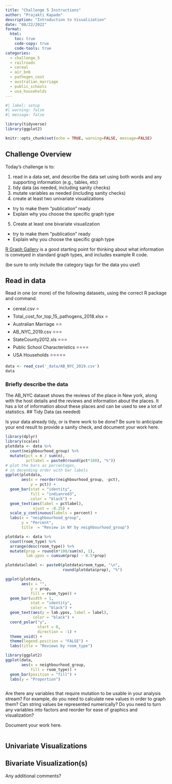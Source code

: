 ```yaml
---
title: "Challenge 5 Instructions"
author: "Prajakti Kapade"
description: "Introduction to Visualization"
date: "08/22/2022"
format:
  html:
    toc: true
    code-copy: true
    code-tools: true
categories:
  - challenge_5
  - railroads
  - cereal
  - air_bnb
  - pathogen_cost
  - australian_marriage
  - public_schools
  - usa_households
---
```


```r
#| label: setup
#| warning: false
#| message: false

library(tidyverse)
library(ggplot2)

knitr::opts_chunk$set(echo = TRUE, warning=FALSE, message=FALSE)
```

## Challenge Overview

Today's challenge is to:

1)  read in a data set, and describe the data set using both words and any supporting information (e.g., tables, etc)
2)  tidy data (as needed, including sanity checks)
3)  mutate variables as needed (including sanity checks)
4)  create at least two univariate visualizations
   - try to make them "publication" ready
   - Explain why you choose the specific graph type
5)  Create at least one bivariate visualization
   - try to make them "publication" ready
   - Explain why you choose the specific graph type

[R Graph Gallery](https://r-graph-gallery.com/) is a good starting point for thinking about what information is conveyed in standard graph types, and includes example R code.

(be sure to only include the category tags for the data you use!)

## Read in data

Read in one (or more) of the following datasets, using the correct R package and command.

-   cereal.csv ⭐
-   Total_cost_for_top_15_pathogens_2018.xlsx ⭐
-   Australian Marriage ⭐⭐ 
-   AB_NYC_2019.csv ⭐⭐⭐
-   StateCounty2012.xls ⭐⭐⭐
-   Public School Characteristics ⭐⭐⭐⭐ 
-   USA Households ⭐⭐⭐⭐⭐

```r
data <- read_csv('_data/AB_NYC_2019.csv')
data
```

### Briefly describe the data
The AB_NYC dataset shows the reviews of the place in New york, along with the host details and the reviews and information about the places. It has a lot of information about these places and can be used to see a lot of statistics.
## Tidy Data (as needed)

Is your data already tidy, or is there work to be done? Be sure to anticipate your end result to provide a sanity check, and document your work here.

```r
library(dplyr)
library(scales)
plotdata <- data %>%
  count(neighbourhood_group) %>%
  mutate(pct = n / sum(n),
         pctlabel = paste0(round(pct*100), "%"))
# plot the bars as percentages, 
# in decending order with bar labels
ggplot(plotdata, 
       aes(x = reorder(neighbourhood_group, -pct),
           y = pct)) + 
  geom_bar(stat = "identity", 
           fill = "indianred3", 
           color = "black") +
  geom_text(aes(label = pctlabel), 
            vjust = -0.25) +
  scale_y_continuous(labels = percent) +
  labs(x = "neighbourhood_group", 
       y = "Percent", 
       title  = "Review in NY by neighbourhood_group")

```

```r
plotdata <- data %>%
  count(room_type) %>%
  arrange(desc(room_type)) %>%
  mutate(prop = round(n*100/sum(n), 1),
         lab.ypos = cumsum(prop) - 0.5*prop)

plotdata$label <- paste0(plotdata$room_type, "\n",
                         round(plotdata$prop), "%")

ggplot(plotdata, 
       aes(x = "", 
           y = prop, 
           fill = room_type)) +
  geom_bar(width = 1, 
           stat = "identity", 
           color = "black") +
  geom_text(aes(y = lab.ypos, label = label), 
            color = "black") +
  coord_polar("y", 
              start = 0, 
              direction = -1) +
  theme_void() +
  theme(legend.position = "FALSE") +
  labs(title = "Reviews by room_type")
```
```r
library(ggplot2)
ggplot(data, 
       aes(x = neighbourhood_group, 
           fill = room_type)) + 
  geom_bar(position = "fill") +
  labs(y = "Proportion")
```

```r

```

Are there any variables that require mutation to be usable in your analysis stream? For example, do you need to calculate new values in order to graph them? Can string values be represented numerically? Do you need to turn any variables into factors and reorder for ease of graphics and visualization?

Document your work here.

```r
```

## Univariate Visualizations


## Bivariate Visualization(s)
Any additional comments?
